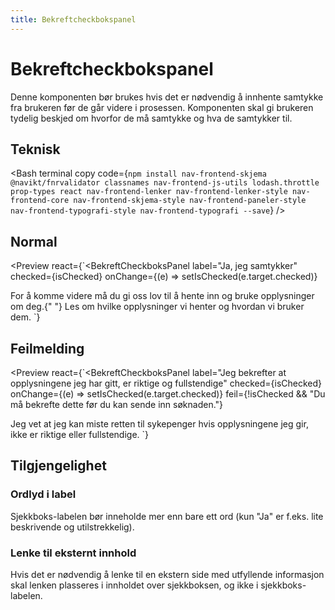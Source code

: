 ```yaml
---
title: Bekreftcheckbokspanel
---
```


# Bekreftcheckbokspanel

Denne komponenten bør brukes hvis det er nødvendig å innhente samtykke fra brukeren før de går videre i prosessen. Komponenten skal gi brukeren tydelig beskjed om hvorfor de må samtykke og hva de samtykker til.

<TableOfContents />

## Teknisk

<Bash
  terminal
  copy
  code={`npm install nav-frontend-skjema @navikt/fnrvalidator classnames nav-frontend-js-utils lodash.throttle prop-types react nav-frontend-lenker nav-frontend-lenker-style nav-frontend-core nav-frontend-skjema-style nav-frontend-paneler-style nav-frontend-typografi-style nav-frontend-typografi --save`}
/>

<Npm packName="nav-frontend-skjema" imports="BekreftCheckboksPanel" />

## Normal

<Preview
  react={`<BekreftCheckboksPanel
  label="Ja, jeg samtykker"
  checked={isChecked}
  onChange={(e) => setIsChecked(e.target.checked)}
>
  For å komme videre må du gi oss lov til å hente inn og bruke opplysninger om
  deg.{" "}
  <Lenke href="#">
    Les om hvilke opplysninger vi henter og hvordan vi bruker dem.
  </Lenke>
</BekreftCheckboksPanel>`}
>
  <BekreftcheckboxpanelExample1 />
</Preview>

## Feilmelding

<Preview
  react={`<BekreftCheckboksPanel
  label="Jeg bekrefter at opplysningene jeg har gitt, er riktige og fullstendige"
  checked={isChecked}
  onChange={(e) => setIsChecked(e.target.checked)}
  feil={!isChecked && "Du må bekrefte dette før du kan sende inn søknaden."}
>
  Jeg vet at jeg kan miste retten til sykepenger hvis opplysningene jeg gir,
  ikke er riktige eller fullstendige.
</BekreftCheckboksPanel>`}
>
  <BekreftcheckboxpanelExample2 />
</Preview>

## Tilgjengelighet

### Ordlyd i label

Sjekkboks-labelen bør inneholde mer enn bare ett ord (kun "Ja" er f.eks. lite beskrivende og utilstrekkelig).

### Lenke til eksternt innhold

Hvis det er nødvendig å lenke til en ekstern side med utfyllende informasjon skal lenken plasseres i innholdet over sjekkboksen, og ikke i sjekkboks-labelen.
